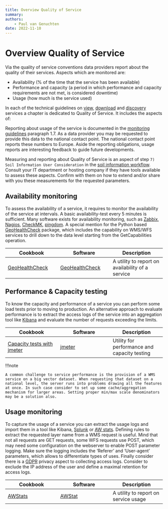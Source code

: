 ```yaml
---
title: Overview Quality of Service
summary: 
authors:
    - Paul van Genuchten
date: 2022-11-10
---
```


# Overview Quality of Service 

Via the quality of service conventions data providers report about the quality of their services. Aspects which are monitored are:

- Availability (% of the time that the service has been available)
- Performance and capacity (a period in which performance and capacity requirements are not met, is considered downtime)
- Usage (how much is the service used)

In each of the technical guidelines on [view](https://github.com/INSPIRE-MIF/technical-guidelines/blob/2022.2/services/view-wms/ViewServices.adoc#quality-of-services), [download](https://inspire.ec.europa.eu/documents/technical-guidance-implementation-inspire-download-services) and [discovery](https://inspire.ec.europa.eu/documents/Network_Services/TechnicalGuidance_DiscoveryServices_v3.1.pdf) services a chapter is dedicated to Quality of Service. It includes the aspects of:

Reporting about usage of the service is documented in the [monitoring guidelines](https://inspire.ec.europa.eu/documents/inspire-monitoring-indicators-%E2%80%93-guidelines-document-0) paragraph 1.7.  As a data provider you may be requested to provide this data to the national contact point. The national contact point reports these numbers to Europe. Aside the reporting obligations, usage reports are interesting feedback to guide future developments.

Measuring and reporting about Quality of Service is an aspect of step `7) Soil Information User Consideration` in the [soil information workflow](https://www.isric.org/index.php/utilise/community-practice). Consult your IT department or hosting company if they have tools available to assess these aspects. Confirm with them on how to extend and/or share with you these measurements for the requested parameters.

## Availability monitoring

To assess the availability of a service, it requires to monitor the availability of the service at intervals. A basic availability-test every 5 minutes is sufficient. Many software exists for availability monitoring, such as [Zabbix](https://zabbix.com/), [Nagios](https://nagios.org/), [CheckMK](https://checkmk.com/), [pingdom](https://www.pingdom.com/). A special mention for the Python based [GeoHealthCheck](https://geohealthcheck.org/) package, which includes the capability on WMS/WFS services to drill down to the data level starting from the GetCapabilities operation.

| Cookbook | Software | Description |
| --- | --- | --- |
| [GeoHealthCheck](cookbook/geohealthcheck.qmd) | [GeoHealthCheck](https://geohealthcheck.org/) | A utility to report on availability of a service |


## Performance & Capacity testing

To know the capacity and performance of a service you can perform some load tests prior to moving to production. An alternative approach to evaluate performance is to extract the access logs of the service into an aggregation tool like [Kibana](https://www.elastic.co/kibana) and evaluate the number of requests exceeding the limits.

| Cookbook | Software | Description |
| --- | --- | --- |
| [Capacity tests with jmeter](cookbook/jmeter.qmd) | [jmeter](https://jmeter.apache.org/) | Utility for performance and capacity testing |

!!!note

    A common challenge to service performance is the provision of a WMS service on a big vector dataset. When requesting that dataset on a national level, the server runs into problems drawing all the features at once. In such case consider to set up some cache/aggregation mechanism for larger areas. Setting proper min/max scale denominators may be a solution also.

## Usage monitoring

To capture the usage of a service you can extract the usage logs and import them in a tool like Kibana, [Splunk](https://www.splunk.com/) or [AW stats](https://awstats.sourceforge.io/). Defining rules to extract the requested layer name from a WMS request is useful. Mind that not all requests are GET requests, some WFS requests use POST, which may need some configuration on the webserver to enable POST parameter logging. Make sure the logging includes the 'Referer' and 'User-agent' parameters, which allows to differentiate types of uses. Finally consider there is a [GDPR](https://eur-lex.europa.eu/eli/reg/2016/679/oj) privacy aspect to collecting access logs. Consider to exclude the IP address of the user and define a maximal retention for access logs.


| Cookbook | Software | Description |
| --- | --- | --- |
| [AWStats](cookbook/awstats.qmd) | [AWStat](https://awstats.sourceforge.io/)  | A utility to report on service usage |